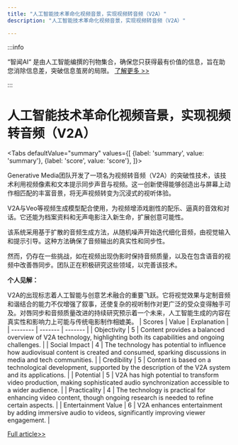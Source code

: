 ```yaml
---
title: "人工智能技术革命化视频音景，实现视频转音频（V2A）"
description: "人工智能技术革命化视频音景，实现视频转音频（V2A）"

---
```



:::info

“智闻AI“ 是由人工智能编撰的刊物集合，确保您只获得最有价值的信息，旨在助您消除信息差，突破信息茧房的局限。  [了解更多 >>](/)

:::

# 人工智能技术革命化视频音景，实现视频转音频（V2A）


<Tabs
	defaultValue="summary"
	values={[
	{label: 'summary', value: 'summary'},
	{label: 'score', value: 'score'},
]}>
<TabItem value="summary">


Generative Media团队开发了一项名为视频转音频（V2A）的突破性技术，该技术利用视频像素和文本提示同步声音与视频。这一创新使得能够创造出与屏幕上动作相匹配的丰富音景，将无声视频转变为沉浸式的视听体验。

V2A与Veo等视频生成模型配合使用，为视频增添戏剧性的配乐、逼真的音效和对话。它还能为档案资料和无声电影注入新生命，扩展创意可能性。

该系统采用基于扩散的音频生成方法，从随机噪声开始迭代细化音频，由视觉输入和提示引导。这种方法确保了音频输出的真实性和同步性。

然而，仍存在一些挑战，如在视频出现伪影时保持音频质量，以及在包含语音的视频中改善唇同步。团队正在积极研究这些领域，以完善该技术。

**个人见解：**

V2A的出现标志着人工智能与创意艺术融合的重要飞跃。它将视觉效果与定制音频和谐结合的能力不仅增强了叙事，还使复杂的视听制作对更广泛的受众变得触手可及。对唇同步和音频质量改进的持续研究预示着一个未来，人工智能生成的内容在真实性和影响力上可能与传统电影制作相媲美。
</TabItem>
<TabItem value="score">
	| Scores     | Value   | Explanation |
	| -------- | ------- | ------- |
	| Objectivity  | 5    | Content provides a balanced overview of V2A technology, highlighting both its capabilities and ongoing challenges.    |
	| Social Impact | 4     | The technology has potential to influence how audiovisual content is created and consumed, sparking discussions in media and tech communities.    |
	| Credibility    | 5    | Content is based on a technological development, supported by the description of the V2A system and its applications.    |
	| Potential    | 5    | V2A has high potential to transform video production, making sophisticated audio synchronization accessible to a wider audience.    |
	| Practicality    | 4    | The technology is practical for enhancing video content, though ongoing research is needed to refine certain aspects.    |
	| Entertainment Value    | 6    | V2A enhances entertainment by adding immersive audio to videos, significantly improving viewer engagement.    |
</TabItem>
</Tabs>

[Full article>>](https://deepmind.google/discover/blog/generating-audio-for-video/)

